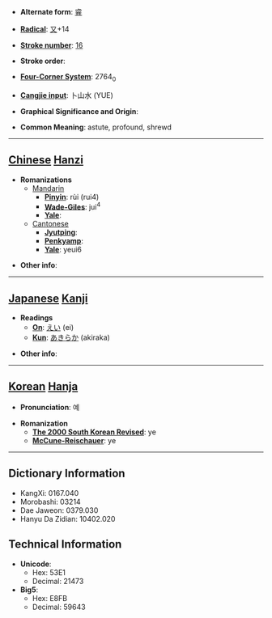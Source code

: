* '''Alternate form''': [[睿]]

* '''[[Wiktionary:Chinese radical index| Radical]]''': [[Wiktionary:Chinese radical index 又|又]]+14

* '''[[Wiktionary:Chinese total strokes index|Stroke number]]''': [[Wiktionary:Chinese total strokes index 16|16]]

* '''Stroke order''': 

* '''[[Wiktionary:Chinese four corner index|Four-Corner System]]''': 2764<sub>0</sub>

* '''[[Wiktionary:Chinese Cangjie index|Cangjie input]]''': 卜山水 (YUE)

* '''Graphical Significance and Origin''': 

* '''Common Meaning''': astute, profound, shrewd

----

== [[Chinese]] [[Hanzi]] ==

* '''Romanizations'''
** [[Mandarin]]
*** '''[[Pinyin]]''': rùi (rui4)
*** '''[[Wade-Giles]]''': jui<sup>4</sup>
*** '''[[Yale]]''': 
**[[Cantonese]]
***'''[[Jyutping]]''':
***'''[[Penkyamp]]''': 
***'''[[Yale]]''': yeui6

* '''Other info''': 

----

== [[Japanese]] [[Kanji]] ==

* '''Readings'''
** '''[[On]]''': [[えい]] (ei)
** '''[[Kun]]''': [[あきらか]] (akiraka)

* '''Other info''':  

----

== [[Korean]] [[Hanja]] ==

* '''Pronunciation''': 예

* '''Romanization'''
** '''[[The 2000 South Korean Revised Romanization|The 2000 South Korean Revised]]''': ye
** '''[[McCune-Reischauer]]''': ye

----

== Dictionary Information ==

* KangXi: 0167.040
* Morobashi: 03214
* Dae Jaweon: 0379.030
* Hanyu Da Zidian: 10402.020

== Technical Information ==

* '''Unicode''':
** Hex: 53E1
** Decimal: 21473
* '''Big5''':
** Hex: E8FB
** Decimal: 59643